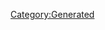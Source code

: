 {{Texts/Music
 |ID=13
 |MusicName=Welcome To My FanClub's Night!
 |OfficialName=Welcome To My FanClub's Night!
 |VocalName=シェリル・ノーム starring May'n
 |VocalNameLF=シェリル・ノーム starring May'n
 |Description=作品：マクロスF

歌手：シェリル・ノーム starring May'n

作詞：hal
作曲：菅野よう子
 |BuyURL=https://recochoku.jp/song/S22001444/
 |StoryDesc=歓声で湧き立つライブの最中、シェリルは突如として
ステージの上から飛び降りてしまう。

落下していくシェリルを慌てて救助したアルトは、
彼女の大胆な行動と発想に目を見開く。
混乱の中、ライブは無事に成功するのだろうか…？
 |StoryTitle=「いいから、このまま飛んで！」
 |BannerId=3
 |AnmStoreURL=https://anime.dmkt-sp.jp/animestore/ci_pc?workId=20494
}}
[[Category:Generated]]

